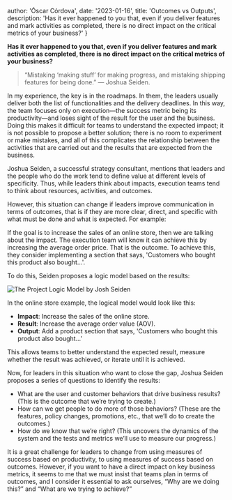 
  author: 'Óscar Córdova',
  date: '2023-01-16',
  title: 'Outcomes vs Outputs',
  description:
    'Has it ever happened to you that, even if you deliver features and mark activities as completed, there is no direct impact on the critical metrics of your business?'
}


**Has it ever happened to you that, even if you deliver features and mark activities as completed, there is no direct impact on the critical metrics of your business?**

> “Mistaking ‘making stuff’ for making progress, and mistaking shipping
> features for being done.” ― Joshua Seiden.

In my experience, the key is in the roadmaps. In them, the leaders usually deliver both the list of functionalities and the delivery deadlines. In this way, the team focuses only on execution—the success metric being its productivity—and loses sight of the result for the user and the business. Doing this makes it difficult for teams to understand the expected impact; it is not possible to propose a better solution; there is no room to experiment or make mistakes, and all of this complicates the relationship between the activities that are carried out and the results that are expected from the business.

Joshua Seiden, a successful strategy consultant, mentions that leaders and the people who do the work tend to define value at different levels of specificity. Thus, while leaders think about impacts, execution teams tend to think about resources, activities, and outcomes.

However, this situation can change if leaders improve communication in terms of outcomes, that is if they are more clear, direct, and specific with what must be done and what is expected. For example:

If the goal is to increase the sales of an online store, then we are talking about the impact. The execution team will know it can achieve this by increasing the average order price. That is the outcome. To achieve this, they consider implementing a section that says, 'Customers who bought this product also bought…'.

To do this, Seiden proposes a logic model based on the results:

<Image src={diagram} alt=" The Project Logic Model by Josh Seiden" />

In the online store example, the logical model would look like this:

- **Impact**: Increase the sales of the online store.
- **Result**: Increase the average order value (AOV).
- **Output**: Add a product section that says, 'Customers who bought this product also bought…'

This allows teams to better understand the expected result, measure whether the result was achieved, or iterate until it is achieved.

Now, for leaders in this situation who want to close the gap, Joshua Seiden proposes a series of questions to identify the results:

- What are the user and customer behaviors that drive business results? (This is the outcome that we’re trying to create.)
- How can we get people to do more of those behaviors? (These are the features, policy changes, promotions, etc., that we’ll do to create the outcomes.)
- How do we know that we’re right? (This uncovers the dynamics of the system and the tests and metrics we’ll use to measure our progress.)

It is a great challenge for leaders to change from using measures of success based on productivity, to using measures of success based on outcomes. However, if you want to have a direct impact on key business metrics, it seems to me that we must insist that teams plan in terms of outcomes, and I consider it essential to ask ourselves, “Why are we doing this?” and “What are we trying to achieve?”
